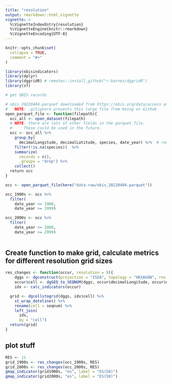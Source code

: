 ```yaml
---
title: "resolution"
output: rmarkdown::html_vignette
vignette: >
  %\VignetteIndexEntry{resolution}
  %\VignetteEngine{knitr::rmarkdown}
  %\VignetteEncoding{UTF-8}
---
```


```r
knitr::opts_chunk$set(
  collapse = TRUE,
  comment = "#>"
)
```

```r
library(obisindicators)
library(dplyr)
library(dggridR) # remotes::install_github("r-barnes/dggridR")
library(sf)
```

```r
# get OBIS records

# obis_20220404.parquet downloaded from https://obis.org/data/access on 2022-04-26
#   NOTE: .gitignore prevents this large file from being on Github
open_parquet_file <- function(filepath){
  occ_all <- open_dataset(filepath)
  # NOTE: there are lots of other fields in the parquet file.
  #     These could be used in the future.
  occ <- occ_all %>%
    group_by(
      decimalLongitude, decimalLatitude, species, date_year) %>%  # remove dulplicate rows
    filter(!is.na(species))  %>%
    summarize(
      records = n(),
      .groups = "drop") %>%
    collect()
  return occ
}

occ <- open_parquet_file(here("data-raw/obis_20220404.parquet"))

occ_1900s <- occ %>%
  filter(
    date_year <= 1900,
    date_year >= 1999)

occ_2000s <- occ %>%
  filter(
    date_year <= 2000,
    date_year >= 2999) 
    
```

## Create function to make grid, calculate metrics for different resolution grid sizes

```r
res_changes <- function(occur, resolution = 9){
    dggs <- dgconstruct(projection = "ISEA", topology = "HEXAGON", res = resolution)
    occur$cell <- dgGEO_to_SEQNUM(dggs, occur$decimalLongitude, occur$decimalLatitude)[["seqnum"]]
    idx <- calc_indicators(occur)

  grid <- dgcellstogrid(dggs, idx$cell) %>%
    st_wrap_dateline() %>%
    rename(cell = seqnum) %>%
    left_join(
      idx,
      by = "cell")
  return(grid)
}
```

## plot stuff
```r
RES <- 11
grid_1900s <- res_changes(occ_1900s, RES)
grid_2000s <- res_changes(occ_2000s, RES)
gmap_indicator(grid1900s, "es", label = "ES(50)")
gmap_indicator(grid2000s, "es", label = "ES(50)")
```

